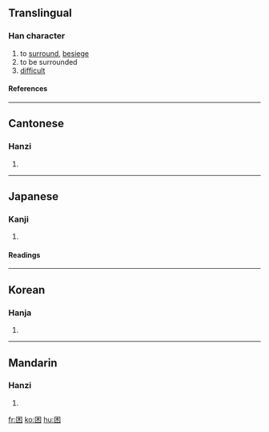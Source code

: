 {{see|睏}}

==Translingual==
===Han character===
{{Han char|rn=31|rad=囗|as=04|sn=7|four=6090<sub>4</sub>|canj=田木 (WD), X田木 (XWD)}}
# to [[surround]], [[besiege]]
# to be surrounded
# [[difficult]]
====References====
{{Han ref|kx=0217.200|dkj=04717|dj=0445.030|hdz=10714.070|uh=56F0|ud=22256|bh=A778|bd=42872}}
----
==Cantonese==
===Hanzi===
{{yue-hanzi|jyut=|y=kwan3}}
# {{defn|Cantonese}}
----
==Japanese==
===Kanji===
{{ja-kanji|grade=|rs=囗04}}
# {{defn|Japanese}} 
====Readings====
{{ja-readings|on=[[こん]] (kon)|kun=[[こまる]] (komaru), [[くるしむ]] (kurushimu)}}
----
==Korean==
===Hanja===
{{ko-hanja|hangeul=곤|rv=gon|mr=kon}}
# {{defn|Korean}}
----
==Mandarin==
===Hanzi===
{{cmn-hanzi|tra=睏|pin=[[kùn]] (kun4)|wg=k'un<sup>4</sup>}}
# {{defn|Mandarin}}

[[fr:困]]
[[ko:困]]
[[hu:困]]